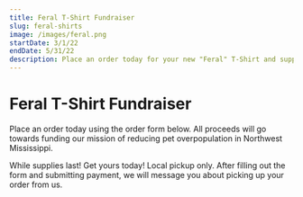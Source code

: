 ```yaml
---
title: Feral T-Shirt Fundraiser
slug: feral-shirts
image: /images/feral.png
startDate: 3/1/22
endDate: 5/31/22
description: Place an order today for your new "Feral" T-Shirt and support Pals of Paws Society!
---
```


# Feral T-Shirt Fundraiser

Place an order today using the order form below. All proceeds will go towards funding our mission of reducing pet overpopulation in Northwest Mississippi.

While supplies last! Get yours today! Local pickup only. After filling out the form and submitting payment, we will message you about picking up your order from us.

<FeralShirtForm />
